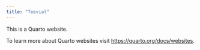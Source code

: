 ```yaml
---
title: "Teevial"
---
```


This is a Quarto website.

To learn more about Quarto websites visit <https://quarto.org/docs/websites>.
